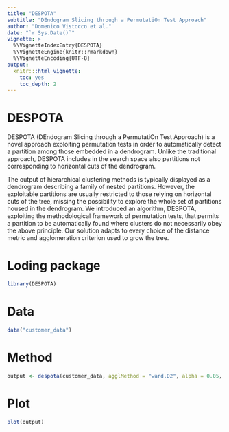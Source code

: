 ```yaml
---
title: "DESPOTA"
subtitle: "DEndogram Slicing through a PermutatiOn Test Approach"
author: "Domenico Vistocco et al."
date: "`r Sys.Date()`"
vignette: >
  %\VignetteIndexEntry{DESPOTA}
  %\VignetteEngine{knitr::rmarkdown}
  %\VignetteEncoding{UTF-8}
output:
  knitr:::html_vignette:
    toc: yes
    toc_depth: 2
---
```



# DESPOTA

DESPOTA (DEndogram Slicing through a PermutatiOn Test Approach) is a novel approach exploiting permutation tests in order to automatically detect a partition among those embedded in a dendrogram. Unlike the traditional approach, DESPOTA includes in the search space also partitions not corresponding to horizontal cuts of the dendrogram.

The output of hierarchical clustering methods is typically displayed as a dendrogram describing a family of nested partitions. However, the exploitable partitions are usually restricted to those relying on horizontal cuts of the tree, missing the possibility to explore the whole set of partitions housed in the dendrogram. We introduced an algorithm, DESPOTA, exploiting the methodological framework of permutation tests, that permits a partition to be automatically found where clusters do not necessarily obey the above principle. Our solution adapts to every choice of the distance metric and agglomeration criterion used to grow the tree.


# Loding package
```r
library(DESPOTA)
```

# Data
```r
data("customer_data")
```

# Method
```r
output <- despota(customer_data, agglMethod = "ward.D2", alpha = 0.05, seed = 142, par = FALSE)
```

# Plot
```r
plot(output)
```
